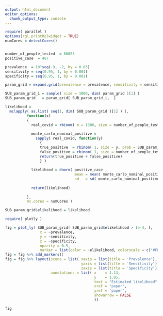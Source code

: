 ```yaml
---
output: html_document
editor_options: 
  chunk_output_type: console
---
```


```r

require( parallel )
options(rgl.printRglwidget = TRUE)
numCores = detectCores()


number_of_people_tested  = 86023
positive_case  = 487

prevalence  = 10^seq(-9, -2, by = 0.03)
sensitivity = seq(0.95, 1, by = 0.001)
specificity = seq(0.95, 1, by = 0.001)

param_grid = expand.grid(prevalence = prevalence, sensitivity = sensitivity, specificity = specificity)

SUB_param_grid_i = sample( size = 1000, dim( param_grid )[1] )
SUB_param_grid   = param_grid[ SUB_param_grid_i,  ]

likelihood = 
  mclapply( as.list( seq(1, dim( SUB_param_grid )[1] ) ),
          function(x)
          {
            real_covid = rbinom( n = 1000, size = number_of_people_tested, prob = SUB_param_grid[x,1] )  
            
            monte_carlo_nominal_positive = 
              sapply( real_covid, function(y) 
                {
                true_positive  = rbinom( 1, size = y, prob = SUB_param_grid[x,3] )
                false_positive = rbinom( 1, size = number_of_people_tested - y, prob = 1 - SUB_param_grid[x,3] )
                return(true_positive + false_positive)
                } )
            
            likelihood = dnorm( positive_case ,
                                mean = mean( monte_carlo_nominal_positive ),
                                sd   = sd( monte_carlo_nominal_positive ))
            
            return(likelihood)
            
          }, 
          mc.cores = numCores )

SUB_param_grid$elikelihood = likelihood


```

```r

require( plotly )

fig = plot_ly( SUB_param_grid[ SUB_param_grid$elikelihood > 1e-4, ], 
                x = ~prevalence, 
                y = ~sensitivity, 
                z = ~specificity, 
                opacity = 0.5,
                marker = list(color = ~elikelihood, colorscale = c('#FFE1A1', '#683531'), showscale = TRUE))
fig = fig %>% add_markers()
fig = fig %>% layout(scene = list( xaxis = list(title = 'Prevalence'),
                                   yaxis = list(title = 'Sensitivity'),
                                   zaxis = list(title = 'Specificity')),
                     annotations = list( x    = 1.13,
                                         y    = 1.05,
                                         text = "Estimated likelihood",
                                         xref = 'paper',
                                         yref = 'paper',
                                         showarrow = FALSE
                                         ))

fig
```



                   
                   

